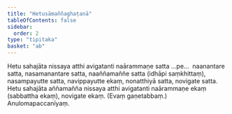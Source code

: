 ```yaml
---
title: "Hetusāmaññaghaṭanā"
tableOfContents: false
sidebar:
  order: 2
type: "tipitaka"
basket: "ab"
---
```



<DynamicBreadcrumb />

<Division number="65">

<Paragraph number="3096">
Hetu sahajāta nissaya atthi avigatanti naārammaṇe satta …pe…  naanantare satta, nasamanantare satta, naaññamaññe satta (idhāpi saṃkhittaṃ), nasampayutte satta, navippayutte ekaṃ, nonatthiyā satta, novigate satta.
</Paragraph>

<Paragraph number="3097">
Hetu sahajāta aññamañña nissaya atthi avigatanti naārammaṇe ekaṃ (sabbattha ekaṃ), novigate ekaṃ. (Evaṃ gaṇetabbaṃ.)

</Paragraph>
</Division>

<Paragraph number="3098" type="center">
Anulomapaccanīyaṃ.
</Paragraph>